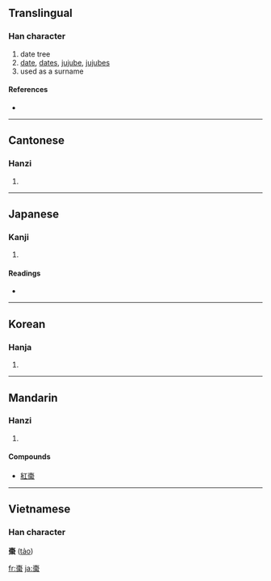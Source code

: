{{see|枣}}
==Translingual==

===Han character===
{{Han char|rn=75|rad=木|as=08|sn=12|four=5090<sub>2</sub>|canj=木月木月 (DBDB), X木月木月 (XDBDB)}}

# date tree
# [[date]], [[dates]], [[jujube]], [[jujubes]]
# used as a surname

====References====
* {{Han ref|kx=0532.180|dkj=14937|dj=0920.240|hdz=21228.010|uh=68D7|ud=26839|bh=B4C7|bd=46279}}

----

==Cantonese==

===Hanzi===
{{yue-hanzi|jyut=|y=jou2}}

# {{defn|Cantonese}}

----

==Japanese==

===Kanji===
{{ja-kanji|grade=|rs=木08}}

# {{defn|Japanese}}

====Readings====
* {{ja-readings|on=[[そう]] (sō)|kun=[[なつめ]] (natsume)}}

----

==Korean==

===Hanja===
{{ko-hanja|hangeul=조|eumhun=|rv=jo|mr=cho|y=co}}

# {{defn|Korean}}

----

==Mandarin==

===Hanzi===
{{cmn-hanzi|sim=枣|pin=[[zǎo]] ([[zao3]])|wg=tsao<sup>3</sup>}}

# {{defn|Mandarin}}

====Compounds====
* [[紅棗]]

----
==Vietnamese==
===Han character===
'''棗''' ([[tảo]])

[[fr:棗]]
[[ja:棗]]